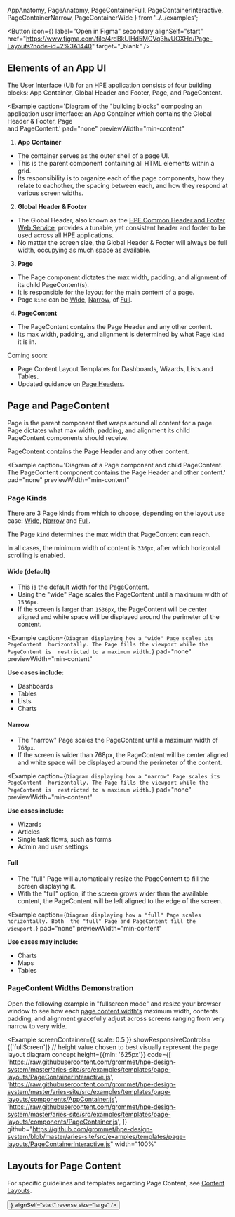 
  AppAnatomy, 
  PageAnatomy, 
  PageContainerFull, 
  PageContainerInteractive, 
  PageContainerNarrow, 
  PageContainerWide 
} from '../../examples';

<Button
    icon={<Figma color="plain" />}
    label="Open in Figma"
    secondary
    alignSelf="start"
    href="https://www.figma.com/file/4rdBkUlHd5MCVq3hvUOXHd/Page-Layouts?node-id=2%3A1440"
    target="_blank"
  />

## Elements of an App UI

The User Interface (UI) for an HPE application consists of four 
building blocks: App Container, Global Header and Footer, Page, and 
PageContent.

<Example
  caption='Diagram of the "building blocks" composing an application 
    user interface: an App Container which contains the Global Header & Footer, Page  
    and PageContent.'
  pad="none"
  previewWidth="min-content"
>
  <AppAnatomy />
</Example>

1. **App Container**
- The container serves as the outer shell of a page UI.
- This is the parent component containing all HTML elements within a grid.
- Its responsibility is to organize each of the page components, how they 
relate to eachother, the spacing between each, and how they respond at 
various screen widths.

2. **Global Header & Footer**  
- The Global Header, also known as the [HPE Common Header and Footer 
Web Service](/templates/global-header), provides a tunable, yet consistent 
header and footer to be used across all HPE applications.
- No matter the screen size, the Global Header & Footer will always be full 
width, occupying as much space as available.

3. **Page**  
- The Page component dictates the max width, padding, and alignment of its child PageContent(s).
- It is responsible for the layout for the main content of a page. 
- Page `kind` can be [Wide](#wide-default), [Narrow](#narrow), of [Full](#full).

4. **PageContent**
- The PageContent contains the Page Header and any other content.
- Its max width, padding, and alignment is determined by what Page `kind` it is in.

<Box direction="row" align="center" gap="xsmall">
  <Clock />
  <Text weight="bold" size="large">Coming soon:</Text>
</Box>

- Page Content Layout Templates for Dashboards, Wizards, Lists and Tables.
- Updated guidance on [Page Headers](/components/header#page-header).

## Page and PageContent

Page is the parent component that wraps around all content for a page. Page dictates what max width, padding, and alignment its child PageContent components should receive.

PageContent contains the Page Header and any other content.

<Example
  caption='Diagram of a Page component and child PageContent. The PageContent component contains the Page Header and other content.'
  pad="none"
  previewWidth="min-content"
>
  <PageAnatomy />
</Example>

### Page Kinds

There are 3 Page kinds from which to choose, depending on 
the layout use case: [Wide](#wide-default), [Narrow](#narrow) and [Full](#full). 

The Page `kind` determines the max width that PageContent can reach.

In all cases, the minimum width of content is `336px`, after which horizontal 
scrolling is enabled.

#### Wide (default)

- This is the default width for the PageContent. 
- Using the "wide" Page scales the PageContent until a maximum width of `1536px`. 
- If the screen is larger than `1536px`, the PageContent will be center aligned and white space 
will be displayed around the perimeter of the content. 

<Example
  caption={`Diagram displaying how a "wide" Page scales its PageContent 
  horizontally. The Page fills the viewport while the PageContent is 
  restricted to a maximum width.`}
  pad="none"
  previewWidth="min-content"
>
  <PageContainerWide />
</Example>

**Use cases include:**
- Dashboards 
- Tables 
- Lists
- Charts

#### Narrow
- The "narrow" Page scales the PageContent until a maximum width of `768px`. 
- If the screen is wider than 768px, the PageContent will be center aligned 
and white space will be displayed around the perimeter of the content. 

<Example
  caption={`Diagram displaying how a "narrow" Page scales its PageContent 
  horizontally. The Page fills the viewport while the PageContent is 
  restricted to a maximum width.`}
  pad="none"
  previewWidth="min-content"
>
  <PageContainerNarrow />
</Example>

**Use cases include:**
- Wizards 
- Articles 
- Single task flows, such as forms
- Admin and user settings

#### Full
- The "full" Page will automatically resize the PageContent to fill the 
screen displaying it.
- With the "full" option, if the screen grows wider than the available content, the 
PageContent will be left aligned to the edge of the screen.

<Example
  caption={`Diagram displaying how a "full" Page scales horizontally. Both 
  the "full" Page and PageContent fill the viewport.`}
  pad="none"
  previewWidth="min-content"
>
  <PageContainerFull />
</Example>

**Use cases may include:**
- Charts 
- Maps 
- Tables

### PageContent Widths Demonstration

Open the following example in "fullscreen mode" and resize your browser window to see how 
each [page content width's](/templates/page-layouts#page-container-widths) maximum width, 
contents padding, and alignment gracefully adjust across screens ranging from very narrow 
to very wide. 

<Example
  screenContainer={{ scale: 0.5 }}
  showResponsiveControls={['fullScreen']}
  // height value chosen to best visually represent the page layout diagram concept
  height={{min: '625px'}}
  code={[
    'https://raw.githubusercontent.com/grommet/hpe-design-system/master/aries-site/src/examples/templates/page-layouts/PageContainerInteractive.js',
    'https://raw.githubusercontent.com/grommet/hpe-design-system/master/aries-site/src/examples/templates/page-layouts/components/AppContainer.js',
    'https://raw.githubusercontent.com/grommet/hpe-design-system/master/aries-site/src/examples/templates/page-layouts/components/PageContainer.js',
  ]}
  github="https://github.com/grommet/hpe-design-system/blob/master/aries-site/src/examples/templates/page-layouts/PageContainerInteractive.js"
  width="100%"
>
  <PageContainerInteractive />
</Example>

## Layouts for Page Content

For specific guidelines and templates regarding Page Content, see [Content Layouts](/templates/content-layouts).

<Link href="/templates/content-layouts" passHref>
  <Button 
    primary 
    label="See Content Layouts" 
    icon={<FormNext />} 
    alignSelf="start" 
    reverse 
    size="large"
  />
</Link>
